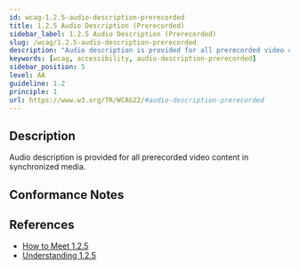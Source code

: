 ```yaml
---
id: wcag-1.2.5-audio-description-prerecorded
title: 1.2.5 Audio Description (Prerecorded)
sidebar_label: 1.2.5 Audio Description (Prerecorded)
slug: /wcag/1.2.5-audio-description-prerecorded
description: "Audio description is provided for all prerecorded video content in synchronized media."
keywords: [wcag, accessibility, audio-description-prerecorded]
sidebar_position: 5
level: AA
guideline: 1.2
principle: 1
url: https://www.w3.org/TR/WCAG22/#audio-description-prerecorded
---
```

## Description

Audio description is provided for all prerecorded video content in synchronized media.

## Conformance Notes

<Project name="ads">
  <NotApplicable></NotApplicable>
</Project>
<Project name="scix">
  <NotApplicable></NotApplicable>
</Project>

## References

- [How to Meet 1.2.5](https://www.w3.org/WAI/WCAG22/quickref/#audio-description-prerecorded)
- [Understanding 1.2.5](https://www.w3.org/WAI/WCAG22/Understanding/audio-description-prerecorded.html)

